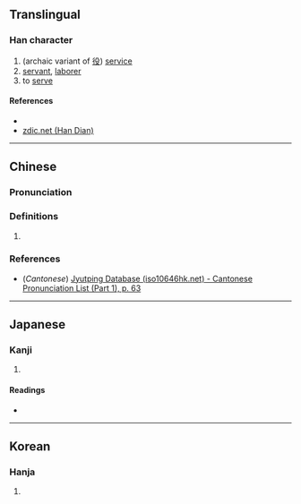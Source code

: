{{character info/new}}
==Translingual==

===Han character===
{{Han char|rn=9|rad=人|as=04|sn=6|four=|canj=OHNE|ids=⿰亻殳}}

# (archaic variant of [[役]]) [[service]]
# [[servant]], [[laborer]]
# to [[serve]]

====References====
* {{Han ref|kx=0095.120|dkj=00429|dj=0201.120|hdz=10125.040|uh=4F07|ud=20231}}
* [http://www.zdic.net/zd/zi/ZdicE4ZdicBCZdic87.htm zdic.net (Han Dian)]

----

==Chinese==
{{zh-forms}}

===Pronunciation===
{{zh-pron
|m=yì
|c=jik6
|mc=
|oc=
|ma=
|cat=n,v
}}

===Definitions===
{{zh-hanzi}}

# {{zh-alt-form|役}}

===References===
* (''Cantonese'') [http://www.iso10646hk.net/jp/document/download.jsp Jyutping Database (iso10646hk.net) - Cantonese Pronunciation List (Part 1), p. 63]

----

==Japanese==

===Kanji===
{{ja-kanji|grade=|rs=人04}}

# {{defn|lang=ja|sort=人04}}

====Readings====
* {{ja-readings|on=[[えき]] (eki), [[やく]] (yaku)|kun=}}

----

==Korean==

===Hanja===
{{ko-hanja|hangeul=역|rv=yeok|mr=yŏk}}

# {{defn|lang=ko|sort=人04}}